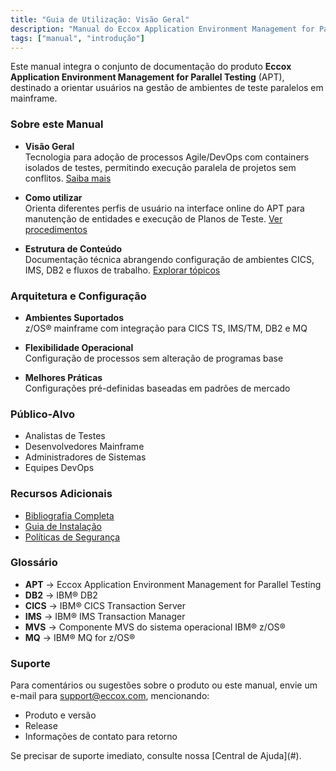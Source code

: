 ```yaml
---
title: "Guia de Utilização: Visão Geral"
description: "Manual do Eccox Application Environment Management for Parallel Testing"
tags: ["manual", "introdução"]
---
```



Este manual integra o conjunto de documentação do produto **Eccox Application Environment Management for Parallel Testing** (APT), destinado a orientar usuários na gestão de ambientes de teste paralelos em mainframe.

### <span className="inline-flex items-center gap-2"><BookOpen size={20} /> Sobre este Manual</span>

- **Visão Geral**  
  Tecnologia para adoção de processos Agile/DevOps com containers isolados de testes, permitindo execução paralela de projetos sem conflitos. [Saiba mais](/visao-geral)
  
- **Como utilizar**  
  Orienta diferentes perfis de usuário na interface online do APT para manutenção de entidades e execução de Planos de Teste. [Ver procedimentos](/uso)

- **Estrutura de Conteúdo**  
  Documentação técnica abrangendo configuração de ambientes CICS, IMS, DB2 e fluxos de trabalho. [Explorar tópicos](/estrutura)

### <span className="inline-flex items-center gap-2"><Terminal size={20} /> Arquitetura e Configuração</span>

- **Ambientes Suportados**  
  z/OS® mainframe com integração para CICS TS, IMS/TM, DB2 e MQ
  
- **Flexibilidade Operacional**  
  Configuração de processos sem alteração de programas base
  
- **Melhores Práticas**  
  Configurações pré-definidas baseadas em padrões de mercado

### <span className="inline-flex items-center gap-2"><Users size={20} /> Público-Alvo</span>

- Analistas de Testes
- Desenvolvedores Mainframe
- Administradores de Sistemas
- Equipes DevOps

### <span className="inline-flex items-center gap-2"><Info size={20} /> Recursos Adicionais</span>

- [Bibliografia Completa](/bibliografia)
- [Guia de Instalação](/instalacao)
- [Políticas de Segurança](/seguranca)

### <span className="inline-flex items-center gap-2"><MessageSquareText size={20} /> Glossário</span>
  
- **APT** → Eccox Application Environment Management for Parallel Testing
- **DB2** → IBM® DB2
- **CICS** → IBM® CICS Transaction Server
- **IMS** → IBM® IMS Transaction Manager
- **MVS** → Componente MVS do sistema operacional IBM® z/OS®
- **MQ** → IBM® MQ for z/OS®

### <span className="inline-flex items-center gap-2"><MessageCircleQuestion size={20} /> Suporte</span>

Para comentários ou sugestões sobre o produto ou este manual, envie um e-mail para [support@eccox.com](mailto:support@eccox.com), mencionando:

- Produto e versão
- Release
- Informações de contato para retorno

<MdxCallout title="Dica" type="tip">
Se precisar de suporte imediato, consulte nossa [Central de Ajuda](#).
</MdxCallout>
 